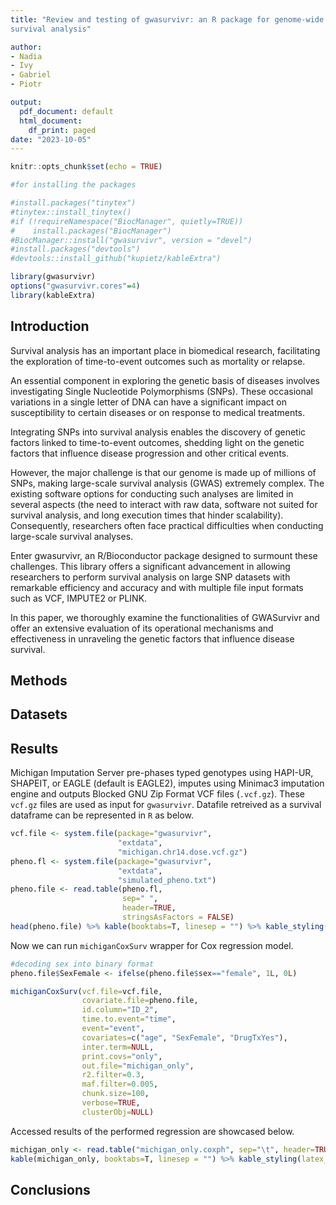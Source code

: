```yaml
---
title: "Review and testing of gwasurvivr: an R package for genome-wide
survival analysis"

author:
- Nadia
- Ivy
- Gabriel
- Piotr

output:
  pdf_document: default
  html_document:
    df_print: paged
date: "2023-10-05"
---
```


```r
knitr::opts_chunk$set(echo = TRUE)

#for installing the packages

#install.packages("tinytex")
#tinytex::install_tinytex()
#if (!requireNamespace("BiocManager", quietly=TRUE))
#    install.packages("BiocManager")
#BiocManager::install("gwasurvivr", version = "devel")
#install.packages("devtools")
#devtools::install_github("kupietz/kableExtra")

library(gwasurvivr)
options("gwasurvivr.cores"=4) 
library(kableExtra)
```

## Introduction

Survival analysis has an important place in biomedical research, facilitating the exploration of time-to-event outcomes such as mortality or relapse. 

An essential component in exploring the genetic basis of diseases involves investigating Single Nucleotide Polymorphisms (SNPs). These occasional variations in a single letter of DNA can have a significant impact on susceptibility to certain diseases or on response to medical treatments. 

Integrating SNPs into survival analysis enables the discovery of genetic factors linked to time-to-event outcomes, shedding light on the genetic factors that influence disease progression and other critical events.

However, the major challenge is that our genome is made up of millions of SNPs, making large-scale survival analysis (GWAS) extremely complex. The existing software options for conducting such analyses are limited in several aspects (the need to interact with raw data, software not suited for survival analysis, and long execution times that hinder scalability). Consequently, researchers often face practical difficulties when conducting large-scale survival analyses.

Enter gwasurvivr, an R/Bioconductor package designed to surmount these challenges. This library offers a significant advancement in allowing researchers to perform survival analysis on large SNP datasets with remarkable efficiency and accuracy and with multiple file input formats such as VCF, IMPUTE2 or PLINK. 

In this paper, we thoroughly examine the functionalities of GWASurvivr and offer an extensive evaluation of its operational mechanisms and effectiveness in unraveling the genetic factors that influence disease survival.

## Methods

## Datasets

## Results

Michigan Imputation Server pre-phases typed genotypes using HAPI-UR, SHAPEIT, or EAGLE (default is EAGLE2), imputes using Minimac3 imputation engine and outputs Blocked GNU Zip Format VCF files (`.vcf.gz`). These `vcf.gz` files are used as input for `gwasurvivr`. Datafile retreived as a survival dataframe can be represented in `R` as below.

```r
vcf.file <- system.file(package="gwasurvivr",
                        "extdata", 
                        "michigan.chr14.dose.vcf.gz")
pheno.fl <- system.file(package="gwasurvivr",
                        "extdata", 
                        "simulated_pheno.txt")
pheno.file <- read.table(pheno.fl,
                         sep=" ", 
                         header=TRUE,
                         stringsAsFactors = FALSE)
head(pheno.file) %>% kable(booktabs=T, linesep = "") %>% kable_styling(latex_options = c("striped", "HOLD_position"))
```

Now we can run `michiganCoxSurv` wrapper for Cox regression model.

```r
#decoding sex into binary format
pheno.file$SexFemale <- ifelse(pheno.file$sex=="female", 1L, 0L)

michiganCoxSurv(vcf.file=vcf.file,
                covariate.file=pheno.file,
                id.column="ID_2",
                time.to.event="time",
                event="event",
                covariates=c("age", "SexFemale", "DrugTxYes"),
                inter.term=NULL,
                print.covs="only",
                out.file="michigan_only",
                r2.filter=0.3,
                maf.filter=0.005,
                chunk.size=100,
                verbose=TRUE,
                clusterObj=NULL)
```

Accessed results of the performed regression are showcased below.

```r
michigan_only <- read.table("michigan_only.coxph", sep="\t", header=TRUE, stringsAsFactors = FALSE) %>% t()
kable(michigan_only, booktabs=T, linesep = "") %>% kable_styling(latex_options = c("striped", "HOLD_position"))
```

## Conclusions

